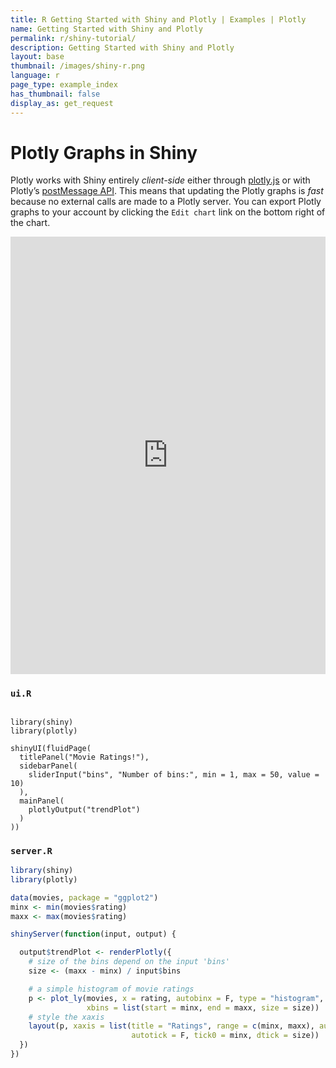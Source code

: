 ```yaml
---
title: R Getting Started with Shiny and Plotly | Examples | Plotly
name: Getting Started with Shiny and Plotly
permalink: r/shiny-tutorial/
description: Getting Started with Shiny and Plotly
layout: base
thumbnail: /images/shiny-r.png
language: r
page_type: example_index
has_thumbnail: false
display_as: get_request
---
```


# Plotly Graphs in Shiny

Plotly works with Shiny entirely *client-side* either through [plotly.js](https://plot.ly/javascript-graphing-library) or with Plotly's [postMessage API](https://github.com/plotly/postMessage-API). This means that updating the Plotly graphs is *fast* because no external calls are made to a Plotly server. You can export Plotly graphs to your account by clicking the <code>Edit chart</code> link on the bottom right of the chart.



<iframe src="https://plotly.shinyapps.io/Movies" width="100%" height=700 scrolling="no" seamless="seamless" style="border: none"></iframe>



### `ui.R`
```

library(shiny)
library(plotly)

shinyUI(fluidPage(
  titlePanel("Movie Ratings!"),
  sidebarPanel(
    sliderInput("bins", "Number of bins:", min = 1, max = 50, value = 10)
  ),
  mainPanel(
    plotlyOutput("trendPlot")
  )
))
```

### `server.R`
```R
library(shiny)
library(plotly)

data(movies, package = "ggplot2")
minx <- min(movies$rating)
maxx <- max(movies$rating)

shinyServer(function(input, output) {

  output$trendPlot <- renderPlotly({
    # size of the bins depend on the input 'bins'
    size <- (maxx - minx) / input$bins

    # a simple histogram of movie ratings
    p <- plot_ly(movies, x = rating, autobinx = F, type = "histogram",
                 xbins = list(start = minx, end = maxx, size = size))
    # style the xaxis
    layout(p, xaxis = list(title = "Ratings", range = c(minx, maxx), autorange = F,
                           autotick = F, tick0 = minx, dtick = size))
  })
})
```

